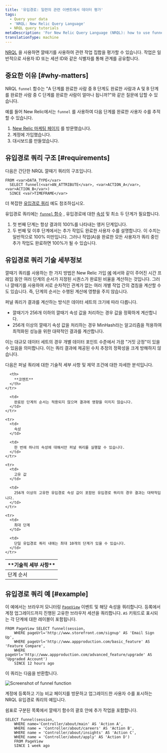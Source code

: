 ```yaml
---
title: '유입경로: 일련의 관련 이벤트에서 데이터 평가'
tags:
  - Query your data
  - 'NRQL: New Relic Query Language'
  - NRQL query tutorials
metaDescription: 'For New Relic Query Language (NRQL): how to use funnels to understand how many users complete a set of steps in a procedure.'
translationType: machine
---
```



[NRQL](/docs/query-data/nrql-new-relic-query-language/getting-started/introduction-nrql) 을 사용하면 깔때기를 사용하여 관련 작업 집합을 평가할 수 있습니다. 작업은 일반적으로 사용자 ID 또는 세션 ID와 같은 식별자를 통해 관계를 공유합니다.

## 중요한 이유 [#why-matters]

NRQL `funnel` 함수는 "A 단계를 완료한 사람 중 B 단계도 완료한 사람과 A 및 B 단계를 완료한 사람 중 C 단계를 완료한 사람이 얼마나 됩니까?"와 같은 질문에 답할 수 있습니다.

예를 들어 New Relic에서는 `funnel` 를 사용하여 다음 단계를 완료한 사용자 수를 추적할 수 있습니다.

1. [New Relic 마케팅 페이지](https://newrelic.com/platform) 를 방문했습니다.
2. 계정에 가입했습니다.
3. 대시보드를 만들었습니다.

## 유입경로 쿼리 구조 [#requirements]

다음은 간단한 NRQL 깔때기 쿼리의 구조입니다.

```
FROM <var>DATA_TYPE</var> 
  SELECT funnel(<var>AN_ATTRIBUTE</var>, <var>ACTION_A</var>, <var>ACTION_B</var>) 
  SINCE <var>TIMEFRAME</var>
```

더 복잡한 [유입경로 쿼리](#example) 예도 참조하십시오.

유입경로 쿼리에는 [`funnel` 함수](/docs/query-data/nrql-new-relic-query-language/getting-started/nrql-syntax-components-functions#func-funnel) , 유입경로에 대한 [속성](/docs/using-new-relic/welcome-new-relic/get-started/glossary#attribute) 및 최소 두 단계가 필요합니다.

1. 첫 번째 단계는 항상 결과의 100%를 나타내는 앵커 단계입니다.
2. 두 번째 및 이후 단계에서는 추가 작업도 완료한 사용자 수를 설명합니다. 이 수치는 일반적으로 100% 미만입니다. 그러나 작업(A)을 완료한 모든 사용자가 쿼리 중인 추가 작업도 완료하면 100%가 될 수 있습니다.

## 유입경로 쿼리 기술 세부정보

깔때기 쿼리를 사용하는 한 가지 방법은 New Relic 가입 [예](#why-matters) 에서와 같이 주어진 시간 프레임 동안 여러 단계의 순서가 지정된 시퀀스가 완료된 비율을 계산하는 것입니다. 그러나 깔때기를 사용하여 서로 순차적인 관계가 없는 여러 개별 작업 간의 겹침을 계산할 수도 있습니다. 즉, 단계의 순서는 수행된 계산에 영향을 주지 않습니다.

퍼널 쿼리가 결과를 계산하는 방식은 데이터 세트의 크기에 따라 다릅니다.

* 깔때기가 256개 이하의 깔때기 속성 값을 처리하는 경우 값을 정확하게 계산합니다.
* 256개 이상의 깔때기 속성 값을 처리하는 경우 MinHash라는 알고리즘을 적용하여 최적화된 성능을 위한 대략적인 결과를 계산합니다.

이는 대규모 데이터 세트의 경우 개별 데이터 포인트 수준에서 가끔 "거짓 긍정"이 있을 수 있음을 의미합니다. 이는 쿼리 결과에 제공된 수치 추정의 정확성을 크게 방해하지 않습니다.

다음은 퍼널 쿼리에 대한 기술적 세부 사항 및 제약 조건에 대한 자세한 분석입니다.

<table>
  <thead>
    <tr>
      <th style={{ width: "200px" }}>
        **기술적 세부 사항**
      </th>

      <th>
        **코멘트**
      </th>
    </tr>
  </thead>

  <tbody>
    <tr>
      <td>
        단계 순서
      </td>

      <td>
        완료된 단계의 순서는 적용되지 않으며 결과에 영향을 미치지 않습니다.
      </td>
    </tr>

    <tr>
      <td>
        속성
      </td>

      <td>
        한 번에 하나의 속성에 대해서만 퍼널 쿼리를 실행할 수 있습니다.
      </td>
    </tr>

    <tr>
      <td>
        고유 값
      </td>

      <td>
        256개 이상의 고유한 유입경로 속성 값이 포함된 유입경로 쿼리의 경우 결과는 대략적입니다.
      </td>
    </tr>

    <tr>
      <td>
        최대 단계
      </td>

      <td>
        단일 유입경로 쿼리 내에는 최대 10개의 단계가 있을 수 있습니다.
      </td>
    </tr>
  </tbody>
</table>

## 유입경로 쿼리 예 [#example]

이 예에서는 브라우저 모니터링 [`PageView`](/attribute-dictionary/?event=PageView) 이벤트 및 해당 속성을 쿼리합니다. 등록에서 계정 업그레이드까지 진행된 고유한 브라우저 세션을 쿼리합니다. `AS` 키워드로 표시되는 각 단계에 대한 레이블이 포함됩니다.

```
FROM PageView SELECT funnel(session, 
    WHERE pageUrl='http://www.storefront.com/signup' AS 'Email Sign Up', 
    WHERE pageUrl='http://www.appproduction.com/basic_feature' AS 'Feature Compare', 
    WHERE pageUrl='http://www.appproduction.com/advanced_feature/upgrade' AS 'Upgraded Account') 
    SINCE 12 hours ago
```

이 쿼리는 다음을 반환합니다.

<img
  title="crop-insights-funnels.png"
  alt="Screenshot of funnel function"
  src={cropInsightsFunnels}
/>

<figcaption>
  계정에 등록하고 기능 비교 페이지를 방문하고 업그레이드한 사용자 수를 표시하는 NRQL 유입경로 쿼리의 예입니다.
</figcaption>

쉼표로 구분된 목록에서 깔때기 함수의 괄호 안에 추가 작업을 포함합니다.

```
SELECT funnel(session, 
    WHERE name='Controller/about/main' AS 'Action A', 
    WHERE name = 'Controller/about/careers' AS 'Action B', 
    WHERE name = 'Controller/about/insights' AS 'Action C', 
    WHERE name = 'Controller/about/apply' AS 'Action D') 
    FROM PageView 
    SINCE 1 week ago
```